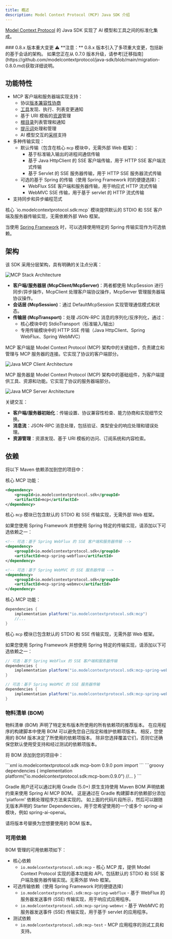 ```yaml
---
title: 概述
description: Model Context Protocol (MCP) Java SDK 介绍
---
```


[Model Context Protocol](https://modelcontextprotocol.org/docs/concepts/architecture) 的 Java SDK 实现了 AI 模型和工具之间的标准化集成。

<Note>
### 0.8.x 版本重大变更 ⚠️
**注意：** 0.8.x 版本引入了多项重大变更，包括新的基于会话的架构。
如果您正在从 0.7.0 版本升级，请参考[迁移指南](https://github.com/modelcontextprotocol/java-sdk/blob/main/migration-0.8.0.md)获取详细说明。
</Note>

## 功能特性

- MCP 客户端和服务器端实现支持：
  - 协议[版本兼容性协商](/specification/2024-11-05/basic/lifecycle/#initialization)
  - [工具](/specification/2024-11-05/server/tools/)发现、执行、列表变更通知
  - 基于 URI 模板的[资源](/specification/2024-11-05/server/resources/)管理
  - [根目录](/specification/2024-11-05/client/roots/)列表管理和通知
  - [提示词](/specification/2024-11-05/server/prompts/)处理和管理
  - AI 模型交互的[采样](/specification/2024-11-05/client/sampling/)支持
- 多种传输实现：
  - 默认传输（包含在核心 `mcp` 模块中，无需外部 Web 框架）：
    - 基于标准输入输出的进程间通信传输
    - 基于 Java HttpClient 的 SSE 客户端传输，用于 HTTP SSE 客户端流式传输
    - 基于 Servlet 的 SSE 服务器传输，用于 HTTP SSE 服务器流式传输
  - 可选的基于 Spring 的传输（使用 Spring Framework 时的便捷选择）：
    - WebFlux SSE 客户端和服务器传输，用于响应式 HTTP 流式传输
    - WebMVC SSE 传输，用于基于 servlet 的 HTTP 流式传输
- 支持同步和异步编程范式

<Tip>
核心 `io.modelcontextprotocol.sdk:mcp` 模块提供默认的 STDIO 和 SSE 客户端及服务器传输实现，无需依赖外部 Web 框架。

当使用 [Spring Framework](https://docs.spring.io/spring-ai/reference/api/mcp/mcp-client-boot-starter-docs.html) 时，可以选择使用特定的 Spring 传输实现作为可选依赖。
</Tip>

## 架构

该 SDK 采用分层架构，具有明确的关注点分离：

![MCP Stack Architecture](/images/java/mcp-stack.svg)

- **客户端/服务器层 (McpClient/McpServer)**：两者都使用 McpSession 进行同步/异步操作，McpClient 处理客户端协议操作，McpServer 管理服务器端协议操作。
- **会话层 (McpSession)**：通过 DefaultMcpSession 实现管理通信模式和状态。
- **传输层 (McpTransport)**：处理 JSON-RPC 消息的序列化/反序列化，通过：
  - 核心模块中的 StdioTransport（标准输入/输出）
  - 专用传输模块中的 HTTP SSE 传输（Java HttpClient、Spring WebFlux、Spring WebMVC）

MCP 客户端是 Model Context Protocol (MCP) 架构中的关键组件，负责建立和管理与 MCP 服务器的连接。它实现了协议的客户端部分。

![Java MCP Client Architecture](/images/java/java-mcp-client-architecture.jpg)

MCP 服务器是 Model Context Protocol (MCP) 架构中的基础组件，为客户端提供工具、资源和功能。它实现了协议的服务器端部分。

![Java MCP Server Architecture](/images/java/java-mcp-server-architecture.jpg)

关键交互：

- **客户端/服务器初始化**：传输设置、协议兼容性检查、能力协商和实现细节交换。
- **消息流**：JSON-RPC 消息处理，包括验证、类型安全的响应处理和错误处理。
- **资源管理**：资源发现、基于 URI 模板的访问、订阅系统和内容检索。

## 依赖

将以下 Maven 依赖添加到您的项目中：

<Tabs>
  <Tab title="Maven">
核心 MCP 功能：

```xml
<dependency>
    <groupId>io.modelcontextprotocol.sdk</groupId>
    <artifactId>mcp</artifactId>
</dependency>
```

核心 `mcp` 模块已包含默认的 STDIO 和 SSE 传输实现，无需外部 Web 框架。

如果您使用 Spring Framework 并想使用 Spring 特定的传输实现，请添加以下可选依赖之一：

```xml
<!-- 可选：基于 Spring WebFlux 的 SSE 客户端和服务器传输 -->
<dependency>
    <groupId>io.modelcontextprotocol.sdk</groupId>
    <artifactId>mcp-spring-webflux</artifactId>
</dependency>

<!-- 可选：基于 Spring WebMVC 的 SSE 服务器传输 -->
<dependency>
    <groupId>io.modelcontextprotocol.sdk</groupId>
    <artifactId>mcp-spring-webmvc</artifactId>
</dependency>
```
  </Tab>
  <Tab title="Gradle">
核心 MCP 功能：

```groovy
dependencies {
    implementation platform("io.modelcontextprotocol.sdk:mcp")
    //...
}
```

核心 `mcp` 模块已包含默认的 STDIO 和 SSE 传输实现，无需外部 Web 框架。

如果您使用 Spring Framework 并想使用 Spring 特定的传输实现，请添加以下可选依赖之一：

```groovy
// 可选：基于 Spring WebFlux 的 SSE 客户端和服务器传输
dependencies {
    implementation platform("io.modelcontextprotocol.sdk:mcp-spring-webflux")
}

// 可选：基于 Spring WebMVC 的 SSE 服务器传输
dependencies {
    implementation platform("io.modelcontextprotocol.sdk:mcp-spring-webmvc")
}
```
  </Tab>
</Tabs>

### 物料清单 (BOM)

物料清单 (BOM) 声明了特定发布版本所使用的所有依赖项的推荐版本。
在应用程序的构建脚本中使用 BOM 可以避免您自己指定和维护依赖项版本。
相反，您使用的 BOM 版本决定了所使用的依赖项版本。
除非您选择覆盖它们，否则它还确保您默认使用受支持和经过测试的依赖项版本。

将 BOM 添加到您的项目中：

<Tabs>
  <Tab title="Maven">
```xml
<dependencyManagement>
    <dependencies>
        <dependency>
            <groupId>io.modelcontextprotocol.sdk</groupId>
            <artifactId>mcp-bom</artifactId>
            <version>0.9.0</version>
            <type>pom</type>
            <scope>import</scope>
        </dependency>
    </dependencies>
</dependencyManagement>
```
  </Tab>

  <Tab title="Gradle">
```groovy
dependencies {
    implementation platform("io.modelcontextprotocol.sdk:mcp-bom:0.9.0")
    //...
}
```

Gradle 用户还可以通过利用 Gradle (5.0+) 原生支持使用 Maven BOM 声明依赖约束来使用 Spring AI MCP BOM。
这是通过在 Gradle 构建脚本的依赖部分添加 'platform' 依赖处理程序方法来实现的。
如上面的代码片段所示，然后可以跟随无版本声明的 Starter Dependencies，用于您希望使用的一个或多个 spring-ai 模块，例如 spring-ai-openai。
  </Tab>
</Tabs>

请将版本号替换为您想要使用的 BOM 版本。

### 可用依赖

BOM 管理的可用依赖项如下：

- 核心依赖
  - `io.modelcontextprotocol.sdk:mcp` - 核心 MCP 库，提供 Model Context Protocol 实现的基本功能和 API，包括默认的 STDIO 和 SSE 客户端及服务器传输实现。无需外部 Web 框架。
- 可选传输依赖（使用 Spring Framework 时的便捷选择）
  - `io.modelcontextprotocol.sdk:mcp-spring-webflux` - 基于 WebFlux 的服务器发送事件 (SSE) 传输实现，用于响应式应用程序。
  - `io.modelcontextprotocol.sdk:mcp-spring-webmvc` - 基于 WebMVC 的服务器发送事件 (SSE) 传输实现，用于基于 servlet 的应用程序。
- 测试依赖
  - `io.modelcontextprotocol.sdk:mcp-test` - MCP 应用程序的测试工具和支持。
